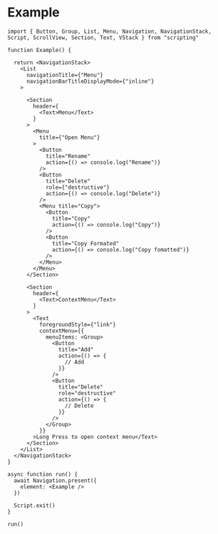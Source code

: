 # Example

```tsx
import { Button, Group, List, Menu, Navigation, NavigationStack, Script, ScrollView, Section, Text, VStack } from "scripting"

function Example() {

  return <NavigationStack>
    <List
      navigationTitle={"Menu"}
      navigationBarTitleDisplayMode={"inline"}
    >

      <Section
        header={
          <Text>Menu</Text>
        }
      >
        <Menu
          title={"Open Menu"}
        >
          <Button
            title="Rename"
            action={() => console.log("Rename")}
          />
          <Button
            title="Delete"
            role={"destructive"}
            action={() => console.log("Delete")}
          />
          <Menu title="Copy">
            <Button
              title="Copy"
              action={() => console.log("Copy")}
            />
            <Button
              title="Copy Formated"
              action={() => console.log("Copy fomatted")}
            />
          </Menu>
        </Menu>
      </Section>

      <Section
        header={
          <Text>ContextMenu</Text>
        }
      >
        <Text
          foregroundStyle={"link"}
          contextMenu={{
            menuItems: <Group>
              <Button
                title="Add"
                action={() => {
                  // Add
                }}
              />
              <Button
                title="Delete"
                role="destructive"
                action={() => {
                  // Delete
                }}
              />
            </Group>
          }}
        >Long Press to open context menu</Text>
      </Section>
    </List>
  </NavigationStack>
}

async function run() {
  await Navigation.present({
    element: <Example />
  })

  Script.exit()
}

run()
```
